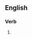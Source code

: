 ==English==

===Verb===
{{head|en|present participle}}

# {{present participle of|parole|lang=en|nocat=1}}